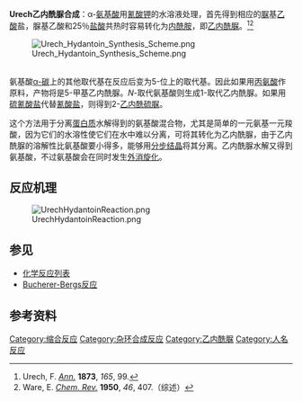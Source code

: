 '''Urech乙内酰脲合成'''：α-[[氨基酸|氨基酸]]用[[氰酸钾|氰酸钾]]的水溶液处理，首先得到相应的[[脲|脲]]基[[乙酸|乙酸]]盐，脲基乙酸和25％[[盐酸|盐酸]]共热时容易转化为[[内酰胺|内酰胺]]，即[[乙内酰脲|乙内酰脲]]。<ref>Urech, F. ''[[Ann.|Ann.]]'' '''1873''', ''165'', 99.</ref><ref>Ware, E. ''[[Chem._Rev.|Chem. Rev.]]'' '''1950''', ''46'', 407.（综述）</ref>

[[File:Urech_Hydantoin_Synthesis_Scheme.png|center]]

<br />
氨基酸[[α-碳|α-碳]]上的其他取代基在反应后变为5-位上的取代基。因此如果用[[丙氨酸|丙氨酸]]作原料，产物将是5-甲基乙内酰脲。''N''-取代氨基酸则生成1-取代乙内酰脲。如果用[[硫氰酸盐|硫氰酸盐]]代替[[氰酸盐|氰酸盐]]，则得到2-[[乙内酰硫脲|乙内酰硫脲]]。

这个方法用于分离[[蛋白质|蛋白质]]水解得到的氨基酸混合物，尤其是简单的一元氨基一元羧酸，因为它们的水溶性使它们在水中难以分离，可将其转化为乙内酰脲，由于乙内酰脲的溶解性比氨基酸要小得多，能够用[[分步结晶|分步结晶]]将其分离。乙内酰脲水解又得到氨基酸，不过氨基酸会在同时发生[[外消旋化|外消旋化]]。

== 反应机理 ==
[[File:UrechHydantoinReaction.png|center]]

== 参见 ==
*[[化学反应列表|化学反应列表]]
*[[Bucherer-Bergs反应|Bucherer-Bergs反应]]

== 参考资料 ==
{{Reflist}}

[[Category:缩合反应|Category:缩合反应]]
[[Category:杂环合成反应|Category:杂环合成反应]]
[[Category:乙内酰脲|Category:乙内酰脲]]
[[Category:人名反应|Category:人名反应]]